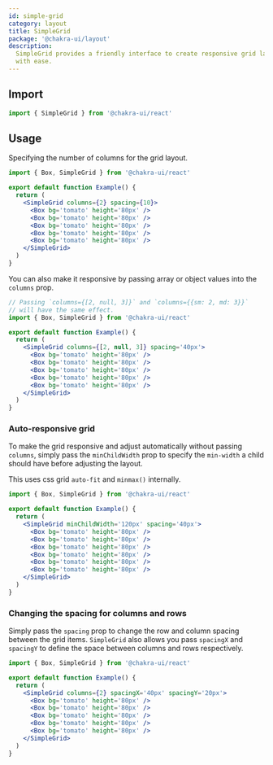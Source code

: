 ```yaml
---
id: simple-grid
category: layout
title: SimpleGrid
package: '@chakra-ui/layout'
description:
  SimpleGrid provides a friendly interface to create responsive grid layouts
  with ease.
---
```


## Import

```js
import { SimpleGrid } from '@chakra-ui/react'
```

## Usage

Specifying the number of columns for the grid layout.

```jsx
import { Box, SimpleGrid } from '@chakra-ui/react'

export default function Example() {
  return (
    <SimpleGrid columns={2} spacing={10}>
      <Box bg='tomato' height='80px' />
      <Box bg='tomato' height='80px' />
      <Box bg='tomato' height='80px' />
      <Box bg='tomato' height='80px' />
      <Box bg='tomato' height='80px' />
    </SimpleGrid>
  )
}
```

You can also make it responsive by passing array or object values into the
`columns` prop.

```jsx
// Passing `columns={[2, null, 3]}` and `columns={{sm: 2, md: 3}}`
// will have the same effect.
import { Box, SimpleGrid } from '@chakra-ui/react'

export default function Example() {
  return (
    <SimpleGrid columns={[2, null, 3]} spacing='40px'>
      <Box bg='tomato' height='80px' />
      <Box bg='tomato' height='80px' />
      <Box bg='tomato' height='80px' />
      <Box bg='tomato' height='80px' />
      <Box bg='tomato' height='80px' />
    </SimpleGrid>
  )
}
```

### Auto-responsive grid

To make the grid responsive and adjust automatically without passing `columns`,
simply pass the `minChildWidth` prop to specify the `min-width` a child should
have before adjusting the layout.

This uses css grid `auto-fit` and `minmax()` internally.

```jsx
import { Box, SimpleGrid } from '@chakra-ui/react'

export default function Example() {
  return (
    <SimpleGrid minChildWidth='120px' spacing='40px'>
      <Box bg='tomato' height='80px' />
      <Box bg='tomato' height='80px' />
      <Box bg='tomato' height='80px' />
      <Box bg='tomato' height='80px' />
      <Box bg='tomato' height='80px' />
      <Box bg='tomato' height='80px' />
    </SimpleGrid>
  )
}
```

### Changing the spacing for columns and rows

Simply pass the `spacing` prop to change the row and column spacing between the
grid items. `SimpleGrid` also allows you pass `spacingX` and `spacingY` to
define the space between columns and rows respectively.

```jsx
import { Box, SimpleGrid } from '@chakra-ui/react'

export default function Example() {
  return (
    <SimpleGrid columns={2} spacingX='40px' spacingY='20px'>
      <Box bg='tomato' height='80px' />
      <Box bg='tomato' height='80px' />
      <Box bg='tomato' height='80px' />
      <Box bg='tomato' height='80px' />
      <Box bg='tomato' height='80px' />
    </SimpleGrid>
  )
}
```

